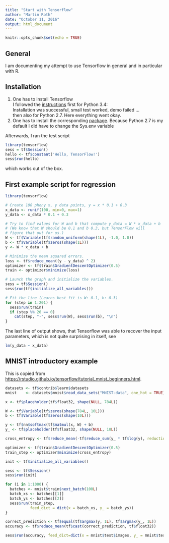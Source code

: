 ```yaml
---
title: "Start with Tensorflow"
author: "Martin Roth"
date: "October 11, 2016"
output: html_document
---
```


```r
knitr::opts_chunk$set(echo = TRUE)
```

## General

I am documenting my attempt to use Tensorflow in general and in particular with
R.

## Installation 

1. One has to install Tensorflow  
   I followed the [instructions](https://www.tensorflow.org/versions/r0.11/get_started/os_setup.html) first for Python 3.4:  
   Installation was successful, small test worked, demo failed ...  
   then also for Python 2.7. Here everything went okay.
2. One has to install the corresponding [package](https://github.com/rstudio/tensorflow). Because Python 2.7 is my default I did
   have to change the Sys.env variable

Afterwards, I ran the test script
```r
library(tensorflow)
sess = tf$Session()
hello <- tf$constant('Hello, TensorFlow!')
sess$run(hello)
```
which works out of the box.

## First example script for regression
```r
library(tensorflow)

# Create 100 phony x, y data points, y = x * 0.1 + 0.3
x_data <- runif(100, min=0, max=1)
y_data <- x_data * 0.1 + 0.3

# Try to find values for W and b that compute y_data = W * x_data + b
# (We know that W should be 0.1 and b 0.3, but TensorFlow will
# figure that out for us.)
W <- tf$Variable(tf$random_uniform(shape(1L), -1.0, 1.0))
b <- tf$Variable(tf$zeros(shape(1L)))
y <- W * x_data + b

# Minimize the mean squared errors.
loss <- tf$reduce_mean((y - y_data) ^ 2)
optimizer <- tf$train$GradientDescentOptimizer(0.5)
train <- optimizer$minimize(loss)

# Launch the graph and initialize the variables.
sess = tf$Session()
sess$run(tf$initialize_all_variables())

# Fit the line (Learns best fit is W: 0.1, b: 0.3)
for (step in 1:201) {
  sess$run(train)
  if (step %% 20 == 0)
    cat(step, "-", sess$run(W), sess$run(b), "\n")
}
```
The last line of output shows, that Tensorflow was able to recover the input 
parameters, which is not quite surprising in itself, see
```r
lm(y_data ~ x_data)
```

## MNIST introductory example
This is copied from <https://rstudio.github.io/tensorflow/tutorial_mnist_beginners.html>.
```r
datasets <- tf$contrib$learn$datasets
mnist    <- datasets$mnist$read_data_sets("MNIST-data", one_hot = TRUE)

x <- tf$placeholder(tf$float32, shape(NULL, 784L))

W <- tf$Variable(tf$zeros(shape(784L, 10L)))
b <- tf$Variable(tf$zeros(shape(10L)))

y <- tf$nn$softmax(tf$matmul(x, W) + b)
y_ <- tf$placeholder(tf$float32, shape(NULL, 10L))

cross_entropy <- tf$reduce_mean(-tf$reduce_sum(y_ * tf$log(y), reduction_indices=1L))

optimizer <- tf$train$GradientDescentOptimizer(0.5)
train_step <- optimizer$minimize(cross_entropy)

init <- tf$initialize_all_variables()

sess <- tf$Session()
sess$run(init)

for (i in 1:1000) {
  batches <- mnist$train$next_batch(100L)
  batch_xs <- batches[[1]]
  batch_ys <- batches[[2]]
  sess$run(train_step,
           feed_dict = dict(x = batch_xs, y_ = batch_ys))
}

correct_prediction <- tf$equal(tf$argmax(y, 1L), tf$argmax(y_, 1L))
accuracy <- tf$reduce_mean(tf$cast(correct_prediction, tf$float32))

sess$run(accuracy, feed_dict=dict(x = mnist$test$images, y_ = mnist$test$labels))
```


